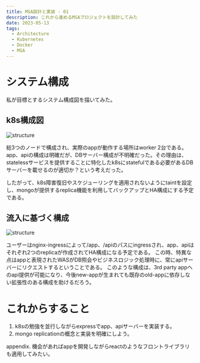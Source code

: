 ```yaml
---
title: MSA設計と実装 - 01
description: これから進めるMSAプロジェクトを設計してみた
date: 2023-05-13
tags:
  - Architecture
  - Kubernetes
  - Docker
  - MSA
---
```

# システム構成
私が目標とするシステム構成図を描いてみた。

## k8s構成図
![structure](/images/k8s/0513_k8s-archi1.png)

総3つのノードで構成され、実際のappが動作する場所はworker 2台である。
app、apiの構成は明確だが、DBサーバー構成が不明確だった。その理由は、statelessサービスを提供することに特化したk8sにstatefulである必要があるDBサーバーを載せるのが適切か？という考えだった。

したがって、k8s障害復旧やスケジューリングを適用されないようにtaintを設定し、mongoが提供するreplica機能を利用してバックアップとHA構成にする予定である。

## 流入に基づく構成
![structure](/images/k8s/0513_k8s-archi2.png)

ユーザーはnginx-ingressによって/app、/apiのパスにingressされ、app、apiはそれぞれ2つのreplicaが作成されてHA構成になる予定である。
この時、特異な点はappと表現されたWASがDB照会やビジネスロジック処理時に、常にapiサーバーにリクエストするということである。
このような構成は、3rd party appへのapi提供が可能になり、今後new-appが生まれても既存のold-appに依存しない拡張性のある構成を助けるだろう。

# これからすること
1. k8sの勉強を並行しながらexpressでapp、apiサーバーを実装する。
2. mongo replicationの概念と実装を明確にしよう。

appendix.
機会があればappを開発しながらreactのようなフロントライブラリも適用してみたい。
